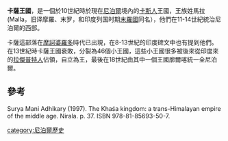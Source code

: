 '''卡薩王國'''，是一個於10世紀時於現在[[尼泊爾|尼泊爾]]境內的[[卡斯人|卡斯人]]王國，王族姓馬拉(Malla，旧译摩羅、末罗，和印度列国时期[[末羅國|末羅國]]同名），他們在11-14世紀統治尼泊爾的西部。

卡薩這部落在[[摩訶婆羅多|摩訶婆羅多]]時代已出現，在8-13世紀的印度碑文中也有提到他們。在13世紀時卡薩王國衰敗，分裂為46個小王國，這些小王國很多被後來從印度來的[[拉傑普特人|拉傑普特人]]佔領，自立為王，最後在18世紀由其中一個王國廓爾喀統一全尼泊爾。

==參考==
Surya Mani Adhikary (1997). The Khaśa kingdom: a trans-Himalayan empire of the middle age. Nirala. p. 37. ISBN 978-81-85693-50-7.

[[category:尼泊爾歷史|category:尼泊爾歷史]]